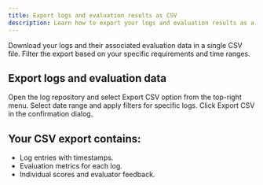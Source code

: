 ```yaml
---
title: Export logs and evaluation results as CSV
description: Learn how to export your logs and evaluation results as a CSV file, enabling easy analysis and reporting of your AI application's performance data.
---
```




Download your logs and their associated evaluation data in a single CSV file. Filter the export based on your specific requirements and time ranges.

## Export logs and evaluation data
<Steps>
<Step title="Access export option">
Open the log repository and select Export CSV option from the top-right menu.
</Step>
<Step title="Configure export parameters">
Select date range and apply filters for specific logs.
</Step>
<Step title="Complete export">
Click Export CSV in the confirmation dialog.
</Step>
</Steps>

<MaximPlayer url="https://drive.google.com/file/d/1f4ya56ZbmVbUnwjCAYJ6moL5RdaQa5HA/preview" />

## Your CSV export contains:

- Log entries with timestamps.
- Evaluation metrics for each log.
- Individual scores and evaluator feedback.